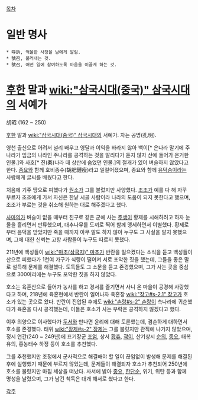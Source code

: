 [[목차]]
= 일반 명사 =
 * 呼訴, 억울한 사정을 남에게 알림.
 * 號召, 불러내는 것.
 * 號召, 어떤 일에 참여하도록 마음을 이끌게 하는 것.

= [[후한]] 말과 [[wiki:"삼국시대(중국)" 삼국시대]]의 서예가 =
胡昭
(162 ~ 250)

[[후한]] 말과 [[wiki:"삼국시대(중국)" 삼국시대]]의 서예가. 자는 공명(孔明).

영천 출신으로 어려서 널리 배우고 영달과 이익을 바라지 않아 백이[* 은나라 말기에 주나라가 임금의 나라인 주나라를 공격하는 것을 말리다가 듣지 않자 산에 들어가 은거한 인물.]와 사호[* 진(秦)나라 때 상산에 숨었던 인물.]의 절개가 있어 벼슬하지 않았다고 한다. [[종요]]와 함께 호비종수(胡肥鍾瘦)라고 일컬어졌으며, 종요와 함께 [[유덕승]]이라는 사람에게 글씨를 배웠다고 한다.

처음에 기주 땅으로 피했다가 [[원소]]가 그를 불렀지만 사양했다. [[조조]]가 예를 다 해 자꾸 부르자 조조에게 가서 자신은 한낱 시골 사람이라 나라의 도움이 되지 못한다고 했으며, 조조가 부르는 것을 취소해 원하는 대로 해주겠다고 했다.

[[사마의]]가 벼슬이 없을 때부터 친구로 같은 군에 사는 [[주생]]이 황제를 시해하려고 하자 눈물을 흘리면서 만류했으며, 대추나무를 도끼로 찍어 함께 맹세하면서 이별했다. 황제로부터 음덕을 받았지만 죽을 때까지 아무 말도 하지 않아 누구도 그 사실을 알지 못했으며, 그에 대한 신뢰는 고향 사람들이 누구도 따르지 못했다.

211년에 백성들이 [[wiki:"마초(삼국지)" 마초]]가 반란을 일으켰다는 소식을 듣고 백성들이 산으로 피했다가 1천여 가구가 식량이 떨어져 서로 포악한 짓을 했는데, 그들을 좋은 말로 설득해 문제를 해결했다. 도둑들도 그 소문을 듣고 존경했으며, 그가 사는 곳을 중심으로 300여리에는 누구도 포악한 짓을 하지 않았다.

호소는 육혼산으로 들어가 농사를 하고 경서를 즐기면서 사니 온 마을이 공경해 사랑했다고 하며, 218년에 육혼현에서 반란이 일어나자 육혼장 [[wiki:"장고#s-2.1" 장고]]가 호소가 있는 곳으로 왔다. 반란이 진압된 후에도 [[wiki:"손랑#s-2" 손랑]]이 촉나라에 귀순했다가 육혼을 다시 공격했는데, 이들은 호소가 사는 부락은 공격하지 않겠다고 했다.

이후 의양으로 이사했다가 [[두서]]와 만나면 윤리에 대해 토론했는데, 겸손하게 대하면서 호소를 존경했다. 태위 [[wiki:"장제#s-2" 장제]]는 그를 불렀지만 관직에 나가지 않았으며, 정시 연간(240 ~ 249년)에 표기장군 [[조엄]], 상서 [[황휴]], [[곽이]], 산기상시 [[순의]], [[종요]], 태복 유의, 홍농태수 하정 등이 호소를 추천했다.

그를 추천했지만 조정에서 군사적으로 해결해야 할 일이 끊임없이 발생해 문제를 해결된 후에 실행했기 때문에 부르지 않았는데, 문제들이 해결되자 호소가 추천되어 250년에 호소를 불렀지만 마침 세상을 떠났다. 사서에 밝아 [[종요]], [[한단순]], 위기, 위탄 등과 함께 명성을 날렸으며, 그가 남긴 척독은 대개 해서로 썼다고 한다.

[[각주]]
